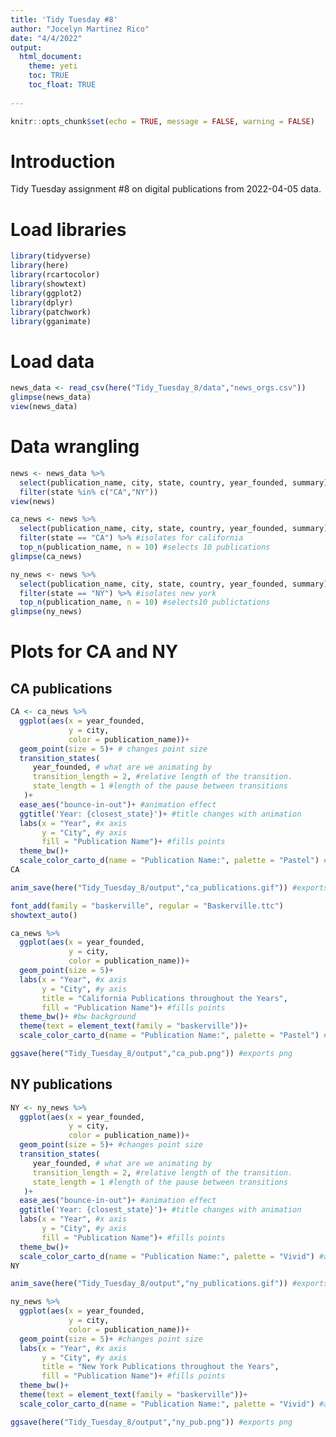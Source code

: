 ```yaml
---
title: 'Tidy Tuesday #8'
author: "Jocelyn Martinez Rico"
date: "4/4/2022"
output:
  html_document:
    theme: yeti
    toc: TRUE
    toc_float: TRUE
  
---
```


```r
knitr::opts_chunk$set(echo = TRUE, message = FALSE, warning = FALSE)
```

# Introduction

Tidy Tuesday assignment #8 on digital publications from 2022-04-05 data.

# Load libraries 
```r
library(tidyverse)
library(here)
library(rcartocolor)
library(showtext)
library(ggplot2)
library(dplyr)
library(patchwork)
library(gganimate)
```

# Load data
```r
news_data <- read_csv(here("Tidy_Tuesday_8/data","news_orgs.csv"))
glimpse(news_data)
view(news_data)
```

# Data wrangling 
```r
news <- news_data %>%
  select(publication_name, city, state, country, year_founded, summary) %>%
  filter(state %in% c("CA","NY"))
view(news)
```

```r
ca_news <- news %>%
  select(publication_name, city, state, country, year_founded, summary) %>%
  filter(state == "CA") %>% #isolates for california
  top_n(publication_name, n = 10) #selects 10 publications
glimpse(ca_news)
```

```r
ny_news <- news %>%
  select(publication_name, city, state, country, year_founded, summary) %>%
  filter(state == "NY") %>% #isolates new york
  top_n(publication_name, n = 10) #selects10 publictations
glimpse(ny_news)
```

# Plots for CA and NY

## CA publications
```r
CA <- ca_news %>%
  ggplot(aes(x = year_founded,
             y = city,
             color = publication_name))+ 
  geom_point(size = 5)+ # changes point size
  transition_states(
     year_founded, # what are we animating by
     transition_length = 2, #relative length of the transition.
     state_length = 1 #length of the pause between transitions
   )+
  ease_aes("bounce-in-out")+ #animation effect
  ggtitle('Year: {closest_state}')+ #title changes with animation
  labs(x = "Year", #x axis
       y = "City", #y axis
       fill = "Publication Name")+ #fills points
  theme_bw()+
  scale_color_carto_d(name = "Publication Name:", palette = "Pastel") #adds color to fill
CA
```

```r
anim_save(here("Tidy_Tuesday_8/output","ca_publications.gif")) #exports gif
```

```r
font_add(family = "baskerville", regular = "Baskerville.ttc")
showtext_auto()
```

```r
ca_news %>%
  ggplot(aes(x = year_founded,
             y = city,
             color = publication_name))+
  geom_point(size = 5)+
  labs(x = "Year", #x axis
       y = "City", #y axis
       title = "California Publications throughout the Years",
       fill = "Publication Name")+ #fills points
  theme_bw()+ #bw background
  theme(text = element_text(family = "baskerville"))+
  scale_color_carto_d(name = "Publication Name:", palette = "Pastel") #adds color to fill

ggsave(here("Tidy_Tuesday_8/output","ca_pub.png")) #exports png
```

## NY publications
```r
NY <- ny_news %>%
  ggplot(aes(x = year_founded,
             y = city,
             color = publication_name))+
  geom_point(size = 5)+ #changes point size
  transition_states(
     year_founded, # what are we animating by
     transition_length = 2, #relative length of the transition.
     state_length = 1 #length of the pause between transitions
   )+
  ease_aes("bounce-in-out")+ #animation effect
  ggtitle('Year: {closest_state}')+ #title changes with animation
  labs(x = "Year", #x axis
       y = "City", #y axis
       fill = "Publication Name")+ #fills points
  theme_bw()+
  scale_color_carto_d(name = "Publication Name:", palette = "Vivid") #adds color to fill
NY
```

```r
anim_save(here("Tidy_Tuesday_8/output","ny_publications.gif")) #exports gif
```

```r
ny_news %>%
  ggplot(aes(x = year_founded,
             y = city,
             color = publication_name))+
  geom_point(size = 5)+ #changes point size
  labs(x = "Year", #x axis
       y = "City", #y axis
       title = "New York Publications throughout the Years",
       fill = "Publication Name")+ #fills points
  theme_bw()+
  theme(text = element_text(family = "baskerville"))+
  scale_color_carto_d(name = "Publication Name:", palette = "Vivid") #adds color to fill

ggsave(here("Tidy_Tuesday_8/output","ny_pub.png")) #exports png
```

